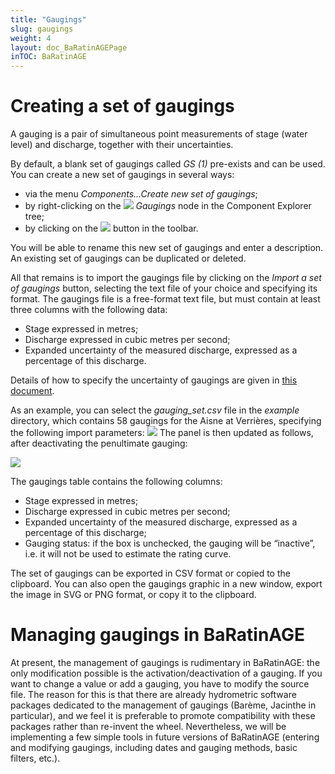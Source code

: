 ```yaml
---
title: "Gaugings"
slug: gaugings
weight: 4
layout: doc_BaRatinAGEPage
inTOC: BaRatinAGE
---
```


# Creating a set of gaugings

A gauging is a pair of simultaneous point measurements of stage (water level) and discharge, together with their uncertainties.

By default, a blank set of gaugings called *GS (1)* pre-exists and can be used. You can create a new set of gaugings in several ways:

- via the menu *Components...Create new set of gaugings*;
- by right-clicking on the <img src="gaugings.svg" style="display:inline-block"> *Gaugings* node in the Component Explorer tree;
- by clicking on the <img src="gaugings_add.svg" style="display:inline-block"> button in the toolbar.

You will be able to rename this new set of gaugings and enter a description.  An existing set of gaugings can be duplicated or deleted.

All that remains is to import the gaugings file by clicking on the *Import a set of gaugings* button, selecting the text file of your choice and specifying its format. The gaugings file is a free-format text file, but must contain at least three columns with the following data:

- Stage expressed in metres;
- Discharge expressed in cubic metres per second;
- Expanded uncertainty of the measured discharge, expressed as a percentage of this discharge.

Details of how to specify the uncertainty of gaugings are given in [this document](/en/doc/topics/gaugings).

As an example, you can select the *gauging_set.csv* file in the *example* directory, which contains 58 gaugings for the Aisne at Verrières, specifying the following import parameters:
![](Gaugings_Verrieres_Import.en.png)
The panel is then updated as follows, after deactivating the penultimate gauging:

![](Gaugings_Verrieres.en.png)


The gaugings table contains the following columns:

- Stage expressed in metres;
- Discharge expressed in cubic metres per second;
- Expanded uncertainty of the measured discharge, expressed as a percentage of this discharge;
- Gauging status: if the box is unchecked, the gauging will be "inactive", i.e. it will not be used to estimate the rating curve.


The set of gaugings can be exported in CSV format or copied to the clipboard. You can also open the gaugings graphic in a new window, export the image in SVG or PNG format, or copy it to the clipboard.

# Managing gaugings in BaRatinAGE

At present, the management of gaugings is rudimentary in BaRatinAGE: the only modification possible is the activation/deactivation of a gauging. If you want to change a value or add a gauging, you have to modify the source file. The reason for this is that there are already hydrometric software packages dedicated to the management of gaugings (Barème, Jacinthe in particular), and we feel it is preferable to promote compatibility with these packages rather than re-invent the wheel. Nevertheless, we will be implementing a few simple tools in future versions of BaRatinAGE (entering and modifying gaugings, including dates and gauging methods, basic filters, etc.).

